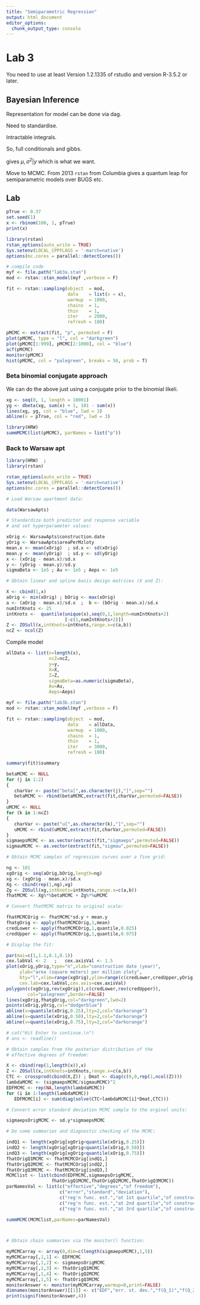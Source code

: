 ```yaml
---
title: "Semiparametric Regression"
output: html_document
editor_options: 
  chunk_output_type: console
---
```


# Lab 3

You need to use at least Version 1.2.1335 of rstudio and version R-3.5.2 or later.


## Bayesian Inference

\begin{aligned}
y | \beta, u, \sigma_e^2 \sim N(X\beta + Zu, \sigma_e^2 I)
\end{aligned}

Representation for model can be done via dag.

Need to standardise.

Intractable integrals.

So, full conditionals and gibbs.

\begin{aligned}
y | \sigma^2, y \\
\sigma^2 | \mu, y
\end{aligned}

gives $\mu, \sigma^2 | y$ which is what we want.

Move to MCMC. From 2013 `rstan` from Columbia gives a quantum leap for semiparametric models over BUGS etc.

## Lab

```r
pTrue <- 0.37
set.seed(1)
x <- rbinom(100, 1, pTrue)
print(x)

library(rstan)
rstan_options(auto_write = TRUE)
Sys.setenv(LOCAL_CPPFLAGS = '-march=native')
options(mc.cores = parallel::detectCores())

# compile code
myf <- file.path("lab3a.stan")
mod <- rstan::stan_model(myf ,verbose = F)

fit <- rstan::sampling(object  = mod,
                       data    = list(x = x),
                       warmup  = 1000,
                       chains  = 1,
                       thin    = 1,
                       iter    = 2000,
                       refresh = 100)

pMCMC <- extract(fit, "p", permuted = F)
plot(pMCMC, type = "l", col = "darkgreen")
plot(pMCMC[1:999], pMCMC[2:1000], col = "blue")
acf(pMCMC)
monitor(pMCMC)
hist(pMCMC, col = "palegreen", breaks = 50, prob = T)

```


### Beta binomial conjugate approach

We can do the above just using a conjugate prior to the binomial likeli.

```r
xg <- seq(0, 1, length = 10001)
yg <- dbeta(xg, sum(x) + 1, 101 - sum(x))
lines(xg, yg, col = "blue", lwd = 3)
abline(v = pTrue, col = "red", lwd = 3)
```



```r
library(HRW)
summMCMC(list(pMCMC), parNames = list("p"))

```


### Back to Warsaw apt

```r
library(HRW)  ;  
library(rstan) 

rstan_options(auto_write = TRUE)
Sys.setenv(LOCAL_CPPFLAGS = '-march=native')
options(mc.cores = parallel::detectCores())

# Load Warsaw apartment data:

data(WarsawApts)

# Standardize both predictor and response variable
# and set hyperparameter values:

xOrig <- WarsawApts$construction.date
yOrig <- WarsawApts$areaPerMzloty
mean.x <- mean(xOrig)  ; sd.x <- sd(xOrig)
mean.y <- mean(yOrig)  ; sd.y <- sd(yOrig)
x <- (xOrig - mean.x)/sd.x
y <- (yOrig - mean.y)/sd.y
sigmaBeta <- 1e5 ; Au <- 1e5 ; Aeps <- 1e5

# Obtain linear and spline basis design matrices (X and Z):

X <- cbind(1,x)
aOrig <- min(xOrig) ; bOrig <- max(xOrig)
a <- (aOrig - mean.x)/sd.x  ;  b <- (bOrig - mean.x)/sd.x
numIntKnots <- 25
intKnots <-  quantile(unique(x),seq(0,1,length=numIntKnots+2)
                      [-c(1,numIntKnots+2)])
Z <- ZOSull(x,intKnots=intKnots,range.x=c(a,b))
ncZ <- ncol(Z)

```



Compile model

```r
allData <- list(n=length(x),
                ncZ=ncZ,
                y=y,
                X=X,
                Z=Z,
                sigmaBeta=as.numeric(sigmaBeta),
                Au=Au,
                Aeps=Aeps)

myf <- file.path("lab3b.stan")
mod <- rstan::stan_model(myf ,verbose = F)

fit <- rstan::sampling(object  = mod,
                       data    = allData,
                       warmup  = 1000,
                       chains  = 1,
                       thin    = 1,
                       iter    = 3000,
                       refresh = 100)

summary(fit)$summary

```



```r
betaMCMC <- NULL
for (j in 1:2)
{
   charVar <- paste("beta[",as.character(j),"]",sep="") 
   betaMCMC <- rbind(betaMCMC,extract(fit,charVar,permuted=FALSE))
}
uMCMC <- NULL
for (k in 1:ncZ)
{
   charVar <- paste("u[",as.character(k),"]",sep="") 
   uMCMC <- rbind(uMCMC,extract(fit,charVar,permuted=FALSE))
}
sigmaepsMCMC <- as.vector(extract(fit,"sigmaeps",permuted=FALSE))
sigmauMCMC <- as.vector(extract(fit,"sigmau",permuted=FALSE))

# Obtain MCMC samples of regression curves over a fine grid:

ng <- 101
xgOrig <- seq(aOrig,bOrig,length=ng)
xg <- (xgOrig - mean.x)/sd.x
Xg <- cbind(rep(1,ng),xg)
Zg <- ZOSull(xg,intKnots=intKnots,range.x=c(a,b))
fhatMCMC <- Xg%*%betaMCMC + Zg%*%uMCMC

# Convert fhatMCMC matrix to original scale:

fhatMCMCOrig <- fhatMCMC*sd.y + mean.y
fhatgOrig <- apply(fhatMCMCOrig,1,mean)
credLower <- apply(fhatMCMCOrig,1,quantile,0.025)
credUpper <- apply(fhatMCMCOrig,1,quantile,0.975)

# Display the fit:

par(mai=c(1,1.1,0.1,0.1))
cex.labVal <- 2   ;   cex.axisVal <- 1.5
plot(xOrig,yOrig,type="n",xlab="construction date (year)",
     ylab="area (square meters) per million zloty",
     bty="l",xlim=range(xgOrig),ylim=range(c(credLower,credUpper,yOrig)),
     cex.lab=cex.labVal,cex.axis=cex.axisVal)
polygon(c(xgOrig,rev(xgOrig)),c(credLower,rev(credUpper)),
        col="palegreen",border=FALSE)
lines(xgOrig,fhatgOrig,col="darkgreen",lwd=2)
points(xOrig,yOrig,col="dodgerblue")
abline(v=quantile(xOrig,0.25),lty=2,col="darkorange")
abline(v=quantile(xOrig,0.50),lty=2,col="darkorange")
abline(v=quantile(xOrig,0.75),lty=2,col="darkorange")

# cat("Hit Enter to continue.\n")
# ans <- readline()

# Obtain samples from the posterior distribution of the
# effective degrees of freedom:

X <- cbind(rep(1,length(x)),x)
Z <- ZOSull(x,intKnots=intKnots,range.x=c(a,b))
CTC <- crossprod(cbind(X,Z)) ; Dmat <- diag(c(0,0,rep(1,ncol(Z))))
lambdaMCMC <- (sigmaepsMCMC/sigmauMCMC)^2
EDFMCMC <- rep(NA,length(lambdaMCMC))
for (i in 1:length(lambdaMCMC))
   EDFMCMC[i] <- sum(diag(solve(CTC+lambdaMCMC[i]*Dmat,CTC)))

# Convert error standard deviation MCMC sample to the orginal units:

sigmaepsOrigMCMC <- sd.y*sigmaepsMCMC

# Do some summaries and diagnostic checking of the MCMC:

indQ1 <- length(xgOrig[xgOrig<quantile(xOrig,0.25)])
indQ2 <- length(xgOrig[xgOrig<quantile(xOrig,0.50)])
indQ3 <- length(xgOrig[xgOrig<quantile(xOrig,0.75)])
fhatOrigQ1MCMC <- fhatMCMCOrig[indQ1,]
fhatOrigQ2MCMC <- fhatMCMCOrig[indQ2,]
fhatOrigQ3MCMC <- fhatMCMCOrig[indQ3,]
MCMClist <- list(cbind(EDFMCMC,sigmaepsOrigMCMC,
                 fhatOrigQ1MCMC,fhatOrigQ2MCMC,fhatOrigQ3MCMC))
parNamesVal <- list(c("effective","degrees","of freedom"),
                    c("error","standard","deviation"),
                    c("reg'n func. est.","at 1st quartile","of construc. date"),
                    c("reg'n func. est.","at 2nd quartile","of construc. date"),
                    c("reg'n func. est.","at 3rd quartile","of construc. date"))

summMCMC(MCMClist,parNames=parNamesVal)



# Obtain chain summaries via the monitor() function:

myMCMCarray <- array(0,dim=c(length(sigmaepsMCMC),1,5))
myMCMCarray[,1,1] <- EDFMCMC
myMCMCarray[,1,2] <- sigmaepsOrigMCMC
myMCMCarray[,1,3] <- fhatOrigQ1MCMC
myMCMCarray[,1,4] <- fhatOrigQ2MCMC
myMCMCarray[,1,5] <- fhatOrigQ3MCMC
monitorAnswer <- monitor(myMCMCarray,warmup=0,print=FALSE)
dimnames(monitorAnswer)[[1]] <- c("EDF","err. st. dev.","f(Q_1)","f(Q_2)","f(Q_3)")
print(signif(monitorAnswer,4))
```


